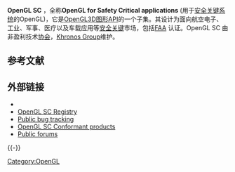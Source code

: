 {{Infobox software
|name = OpenGL SC
|logo = [[Image:OpenGL_SC_logo.svg|OpenGL SC logo]]
|developer = [[科纳斯组织|Khronos Group]]
|latest_release_version = 2.0.1<ref>{{Cite web |url=http://www.khronos.org/registry/glsc/ |title=Khronos OpenGL SC API Registry |accessdate=2019-07-24 |archive-date=2016-06-11 |archive-url=https://web.archive.org/web/20160611131036/https://www.khronos.org/registry/glsc/ }}</ref>
|latest_release_date = {{release_date|2019|07|24}}
|programming_language = [[C语言|C]]
|operating_system = [[跨平台|跨平台]]
|platform = [[跨平台|跨平台]]
|genre = [[应用程序接口|API]]
|license = Various
|website = {{URL|http://www.khronos.org/openglsc/}}
}}

'''OpenGL SC''' ，全称'''OpenGL for Safety Critical applications''' (用于[[安全关键系统|安全关键系统]]的OpenGL)，它是[[OpenGL|OpenGL]][[三维计算机图形|3D图形]][[应用程序接口|API]]的一个子集。其设计为面向航空电子、工业、军事、医疗以及车载应用等[[安全关键系统|安全关键]]市场，包括[[美国联邦航空管理局|FAA]] {{link-en|DO-178C|DO-178C/ED-12C Level A|DO-178C/ED-12C Level A}} 认证。OpenGL SC 由非盈利技术[[聯盟|协会]]，[[科纳斯组织|Khronos Group]]维护。

== 参考文献 ==
{{Reflist|30em}}

== 外部链接 ==
* {{Official website}}
* [http://www.khronos.org/registry/glsc/ OpenGL SC Registry]{{Wayback|url=http://www.khronos.org/registry/glsc/ |date=20160611131036 }}
* [http://www.khronos.org/bugzilla/ Public bug tracking]{{Wayback|url=http://www.khronos.org/bugzilla/ |date=20161026130506 }}
* [https://www.khronos.org/conformance/adopters/conformant-products#openglsc OpenGL SC Conformant products]{{Wayback|url=https://www.khronos.org/conformance/adopters/conformant-products#openglsc |date=20170128195542 }}
* [https://web.archive.org/web/20110504123226/http://www.khronos.org/message_boards/viewforum.php?f=10 Public forums]

{{-}}
{{Khronos Group standards}}

[[Category:OpenGL|Category:OpenGL]]